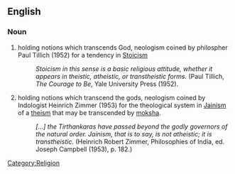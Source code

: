 ==English==
{{wikipedia|transtheistic}}

===Noun===
{{en-adj}}
# holding  notions which transcends God, neologism coined by philospher Paul Tillich (1952) for a tendency in [[Stoicism]]
#:''Stoicism in this sense is a basic religious attitude, whether it appears in theistic, atheistic, or transtheistic forms.'' (Paul Tillich, ''The Courage to Be'', Yale University Press (1952).
#  holding notions which transcend the gods, neologism coined by Indologist Heinrich Zimmer (1953) for the theological system in [[Jainism]] of a [[theism]] that may be transcended by [[moksha]].
#:''[...] the Tirthankaras have passed beyond the godly governors of the natural order. Jainism, that is to say, is not atheistic; it is transtheistic. '' (Heinrich Robert Zimmer, Philosophies of India, ed. Joseph Campbell (1953), p. 182.)

[[Category:Religion]]